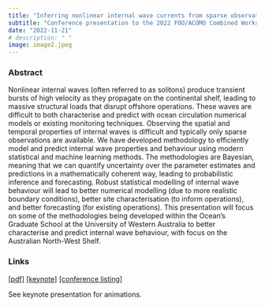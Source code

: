 ```yaml
---
title: "Inferring nonlinear internal wave currents from sparse observations"
subtitle: "Conference presentation to the 2022 FOO/ACOMO Combined Workshop"
date: "2022-11-21"
# description: " "
image: image2.jpeg
---
```


### Abstract

Nonlinear internal waves (often referred to as solitons) produce transient bursts of high velocity as they propagate on the continental shelf, leading to massive structural loads that disrupt offshore operations. These waves are difficult to both characterise and predict with ocean circulation numerical models or existing monitoring techniques. Observing the spatial and temporal properties of internal waves is difficult and typically only sparse observations are available. We have developed methodology to efficiently model and predict internal wave properties and behaviour using modern statistical and machine learning methods. The methodologies are Bayesian, meaning that we can quantify uncertainty over the parameter estimates and predictions in a mathematically coherent way, leading to probabilistic inference and forecasting. Robust statistical modelling of internal wave behaviour will lead to better numerical modelling (due to more realistic boundary conditions), better site characterisation (to inform operations), and better forecasting (for existing operations). This presentation will focus on some of the methodologies being developed within the Ocean’s Graduate School at the University of Western Australia to better characterise and predict internal wave behaviour, with focus on the Australian North-West Shelf.

### Links

[[pdf]](foo_acomo.pdf) [[keynote]](foo_acomo.key) [[conference listing]](https://conferences.com.au/inferring-nonlinear-internal-wave-currents-from-sparse-observations-using-machine-learning/)

See keynote presentation for animations.
